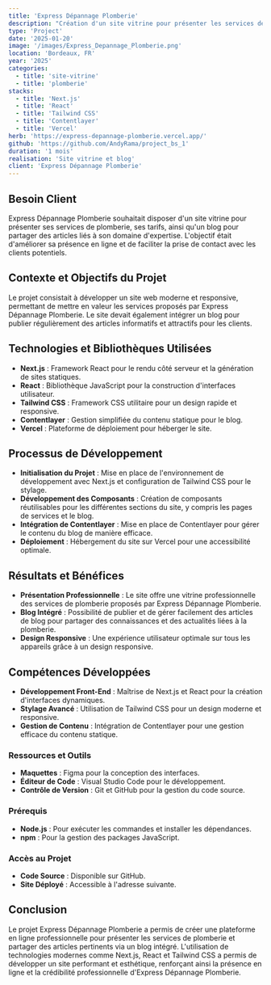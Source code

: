 ```yaml
---
title: 'Express Dépannage Plomberie'
description: "Création d'un site vitrine pour présenter les services de plomberie, avec un blog intégré pour partager des articles pertinents."
type: 'Project'
date: '2025-01-20'
image: '/images/Express_Depannage_Plomberie.png'
location: 'Bordeaux, FR'
year: '2025'
categories:
  - title: 'site-vitrine'
  - title: 'plomberie'
stacks:
  - title: 'Next.js'
  - title: 'React'
  - title: 'Tailwind CSS'
  - title: 'Contentlayer'
  - title: 'Vercel'
herb: 'https://express-depannage-plomberie.vercel.app/'
github: 'https://github.com/AndyRama/project_bs_1'
duration: '1 mois'
realisation: 'Site vitrine et blog'
client: 'Express Dépannage Plomberie'
---
```


## Besoin Client

Express Dépannage Plomberie souhaitait disposer d'un site vitrine pour présenter ses services de plomberie, ses tarifs, ainsi qu'un blog pour partager des articles liés à son domaine d'expertise. L'objectif était d'améliorer sa présence en ligne et de faciliter la prise de contact avec les clients potentiels.

## Contexte et Objectifs du Projet

Le projet consistait à développer un site web moderne et responsive, permettant de mettre en valeur les services proposés par Express Dépannage Plomberie. Le site devait également intégrer un blog pour publier régulièrement des articles informatifs et attractifs pour les clients.

## Technologies et Bibliothèques Utilisées

- **Next.js** : Framework React pour le rendu côté serveur et la génération de sites statiques.
- **React** : Bibliothèque JavaScript pour la construction d'interfaces utilisateur.
- **Tailwind CSS** : Framework CSS utilitaire pour un design rapide et responsive.
- **Contentlayer** : Gestion simplifiée du contenu statique pour le blog.
- **Vercel** : Plateforme de déploiement pour héberger le site.

## Processus de Développement

- **Initialisation du Projet** : Mise en place de l'environnement de développement avec Next.js et configuration de Tailwind CSS pour le stylage.
- **Développement des Composants** : Création de composants réutilisables pour les différentes sections du site, y compris les pages de services et le blog.
- **Intégration de Contentlayer** : Mise en place de Contentlayer pour gérer le contenu du blog de manière efficace.
- **Déploiement** : Hébergement du site sur Vercel pour une accessibilité optimale.

## Résultats et Bénéfices

- **Présentation Professionnelle** : Le site offre une vitrine professionnelle des services de plomberie proposés par Express Dépannage Plomberie.
- **Blog Intégré** : Possibilité de publier et de gérer facilement des articles de blog pour partager des connaissances et des actualités liées à la plomberie.
- **Design Responsive** : Une expérience utilisateur optimale sur tous les appareils grâce à un design responsive.

## Compétences Développées

- **Développement Front-End** : Maîtrise de Next.js et React pour la création d'interfaces dynamiques.
- **Stylage Avancé** : Utilisation de Tailwind CSS pour un design moderne et responsive.
- **Gestion de Contenu** : Intégration de Contentlayer pour une gestion efficace du contenu statique.

### Ressources et Outils

- **Maquettes** : Figma pour la conception des interfaces.
- **Éditeur de Code** : Visual Studio Code pour le développement.
- **Contrôle de Version** : Git et GitHub pour la gestion du code source.

### Prérequis

- **Node.js** : Pour exécuter les commandes et installer les dépendances.
- **npm** : Pour la gestion des packages JavaScript.

### Accès au Projet

- **Code Source** : Disponible sur GitHub.
- **Site Déployé** : Accessible à l'adresse suivante.

## Conclusion

Le projet Express Dépannage Plomberie a permis de créer une plateforme en ligne professionnelle pour présenter les services de plomberie et partager des articles pertinents via un blog intégré. L'utilisation de technologies modernes comme Next.js, React et Tailwind CSS a permis de développer un site performant et esthétique, renforçant ainsi la présence en ligne et la crédibilité professionnelle d'Express Dépannage Plomberie.
